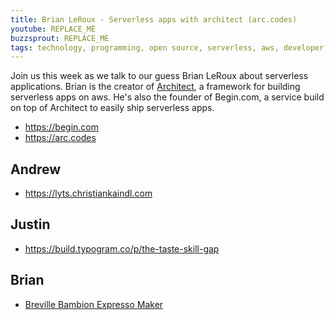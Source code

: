 ```yaml
---
title: Brian LeRoux - Serverless apps with architect (arc.codes)
youtube: REPLACE_ME
buzzsprout: REPLACE_ME
tags: technology, programming, open source, serverless, aws, developer, development, coding, infrastructure
---
```


<!-- TAB: SHOW NOTES -->

Join us this week as we talk to our guess Brian LeRoux about serverless applications. Brian
is the creator of [Architect](https://arc.codes), a framework for building serverless apps on
aws. He's also the founder of Begin.com, a service build on top of Architect to easily ship
serverless apps.

<!-- LINKS -->

- https://begin.com
- https://arc.codes

## Andrew

- https://lyts.christiankaindl.com

## Justin

- https://build.typogram.co/p/the-taste-skill-gap

## Brian

- [Breville Bambion Expresso Maker](https://www.bedbathandbeyond.com/store/product/breville-bambino-plus-stainless-steel-espresso-maker/5269376?enginename=google&mcid=PS_google_nonbrand_coffeeteamakers_&product_id&adtype&product_channel&adpos&creative=559363045174&device=c&matchtype&network=g&gclsrc=aw.ds&&gclid=Cj0KCQiA9OiPBhCOARIsAI0y71CsAmc_Kfvo0XzBbjF86EjHjbUPouPbdo54yeVHvqyNoC4O8eGgzrYaAm06EALw_wcB)

<!-- Paste show notes -->

<!-- TAB: SECTIONS -->

<!-- Paste sections -->

<!-- TAB: TRANSCRIPT -->

<!-- Paste transcript -->
